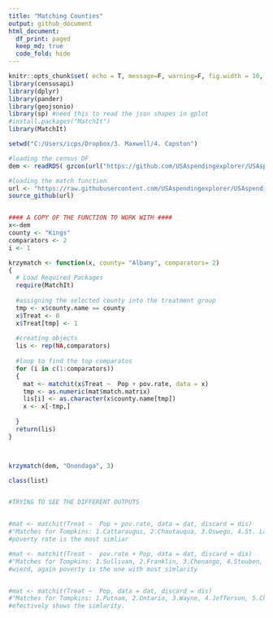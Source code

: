 ```yaml
---
title: "Matching Counties"
output: github_document
html_document:
  df_print: paged
  keep_md: true
  code_fold: hide
---
```


```r
knitr::opts_chunk$set( echo = T, message=F, warning=F, fig.width = 10, fig.height = 10 )
library(censusapi)
library(dplyr)
library(pander)
library(geojsonio)
library(sp) #need this to read the json shapes in gplot
#install.packages("MatchIt")
library(MatchIt)

setwd("C:/Users/icps/Dropbox/3. Maxwell/4. Capston")

```

```r

#loading the census DF
dem <- readRDS( gzcon(url("https://github.com/USAspendingexplorer/USAspending-explorer/blob/master/Data/Processed/NYcensus.rds?raw=true")))

#loading the match function
url <- "https://raw.githubusercontent.com/USAspendingexplorer/USAspending-explorer/master/Build%20App/matching_function.R"
source_github(url)


#### A COPY OF THE FUNCTION TO WORK WITH ####
x<-dem
county <- "Kings"
comparators <- 2
i <- 1

krzymatch <- function(x, county= "Albany", comparators= 2) 
{
  # Load Required Packages
  require(MatchIt)  
  
  #assigning the selected county into the treatment group
  tmp <- x$county.name == county
  x$Treat <- 0
  x$Treat[tmp] <- 1
  
  #creating objects
  lis <- rep(NA,comparators)
  
  #loop to find the top comparatos
  for (i in c(1:comparators)) 
  {
    mat <- matchit(x$Treat ~  Pop + pov.rate, data = x)
    tmp <- as.numeric(mat$match.matrix)
    lis[i] <- as.character(x$county.name[tmp])
    x <- x[-tmp,]
    
  }
  return(lis)
}



krzymatch(dem, "Onondaga", 3)

class(list)


#TRYING TO SEE THE DIFFERENT OUTPUTS


#mat <- matchit(Treat ~  Pop + pov.rate, data = dat, discard = dis)
#"Matches for Tompkins: 1.Cattaraugus, 2.Chautauqua, 3.Oswego, 4.St. Lawrence, 5.Fulton"
#poverty rate is the most simliar

#mat <- matchit(Treat ~  pov.rate + Pop, data = dat, discard = dis)
#"Matches for Tompkins: 1.Sullivan, 2.Franklin, 3.Chenango, 4.Steuben, 5.Broome"
#wierd, again poverty is the one with most simlarity


#mat <- matchit(Treat ~  Pop, data = dat, discard = dis)
#"Matches for Tompkins: 1.Putnam, 2.Ontario, 3.Wayne, 4.Jefferson, 5.Chemung"
#efectively shows the simlarity.

```




